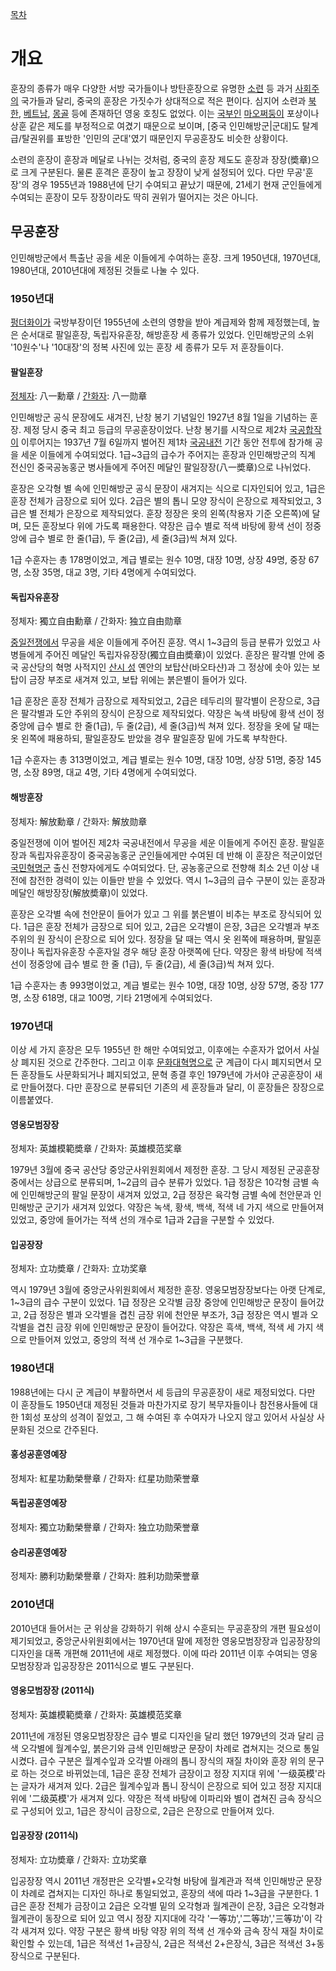 [[목차]]

= 개요 =
훈장의 종류가 매우 다양한 서방 국가들이나 방탄훈장으로 유명한 [[소련]] 등 과거 [[사회주의]] 국가들과 달리, 중국의 훈장은 가짓수가 상대적으로 적은 편이다. 심지어 소련과 [[북한]], [[베트남]], [[몽골]] 등에 존재하던 영웅 호칭도 없었다. 이는 [[국부]]인 [[마오쩌둥]]이 포상이나 상훈 같은 제도를 부정적으로 여겼기 때문으로 보이며, [중국 인민해방군|군대]도 탈계급/탈권위를 표방한 '인민의 군대'였기 때문인지 무공훈장도 비슷한 상황이다.

소련의 훈장이 훈장과 메달로 나뉘는 것처럼, 중국의 훈장 제도도 훈장과 장장(奬章)으로 크게 구분된다. 물론 훈격은 훈장이 높고 장장이 낮게 설정되어 있다. 다만 무공'훈장'의 경우 1955년과 1988년에 단기 수여되고 끝났기 때문에, 21세기 현재 군인들에게 수여되는 훈장이 모두 장장이라도 딱히 권위가 떨어지는 것은 아니다.

== 무공훈장 ==
인민해방군에서 특출난 공을 세운 이들에게 수여하는 훈장. 크게 1950년대, 1970년대, 1980년대, 2010년대에 제정된 것들로 나눌 수 있다.

=== 1950년대 ===
[[펑더화이]]가 국방부장이던 1955년에 소련의 영향을 받아 계급제와 함께 제정했는데, 높은 순서대로 팔일훈장, 독립자유훈장, 해방훈장 세 종류가 있었다. 인민해방군의 소위 '10원수'나 '10대장'의 정복 사진에 있는 훈장 세 종류가 모두 저 훈장들이다.

==== 팔일훈장 ====
[[정체자]]: 八一勳章 / [[간화자]]: 八一勋章

인민해방군 공식 문장에도 새겨진, 난창 봉기 기념일인 1927년 8월 1일을 기념하는 훈장. 제정 당시 중국 최고 등급의 무공훈장이었다. 난창 봉기를 시작으로 제2차 [[국공합작]]이 이루어지는 1937년 7월 6일까지 벌어진 제1차 [[국공내전]] 기간 동안 전투에 참가해 공을 세운 이들에게 수여되었다. 1급~3급의 급수가 주어지는 훈장과 인민해방군의 직계 전신인 중국공농홍군 병사들에게 주어진 메달인 팔일장장(八一奬章)으로 나뉘었다.

훈장은 오각형 별 속에 인민해방군 공식 문장이 새겨지는 식으로 디자인되어 있고, 1급은 훈장 전체가 금장으로 되어 있다. 2급은 별의 톱니 모양 장식이 은장으로 제작되었고, 3급은 별 전체가 은장으로 제작되었다. 훈장 정장은 옷의 왼쪽(착용자 기준 오른쪽)에 달며, 모든 훈장보다 위에 가도록 패용한다. 약장은 급수 별로 적색 바탕에 황색 선이 정중앙에 급수 별로 한 줄(1급), 두 줄(2급), 세 줄(3급)씩 쳐져 있다.

1급 수훈자는 총 178명이었고, 계급 별로는 원수 10명, 대장 10명, 상장 49명, 중장 67명, 소장 35명, 대교 3명, 기타 4명에게 수여되었다.

==== 독립자유훈장 ====
정체자: 獨立自由勳章 / 간화자: 独立自由勋章

[[중일전쟁]]에서 무공을 세운 이들에게 주어진 훈장. 역시 1~3급의 등급 분류가 있었고 사병들에게 주어진 메달인 독립자유장장(獨立自由奬章)이 있었다. 훈장은 팔각별 안에 중국 공산당의 혁명 사적지인 [[산시 성]] 옌안의 보탑산(바오타샨)과 그 정상에 솟아 있는 보탑이 금장 부조로 새겨져 있고, 보탑 위에는 붉은별이 들어가 있다.

1급 훈장은 훈장 전체가 금장으로 제작되었고, 2급은 테두리의 팔각별이 은장으로, 3급은 팔각별과 도안 주위의 장식이 은장으로 제작되었다. 약장은 녹색 바탕에 황색 선이 정중앙에 급수 별로 한 줄(1급), 두 줄(2급), 세 줄(3급)씩 쳐져 있다. 정장을 옷에 달 때는 옷 왼쪽에 패용하되, 팔일훈장도 받았을 경우 팔일훈장 밑에 가도록 부착한다.

1급 수훈자는 총 313명이었고, 계급 별로는 원수 10명, 대장 10명, 상장 51명, 중장 145명, 소장 89명, 대교 4명, 기타 4명에게 수여되었다.

==== 해방훈장 ====
정체자: 解放勳章 / 간화자: 解放勋章

중일전쟁에 이어 벌어진 제2차 국공내전에서 무공을 세운 이들에게 주어진 훈장. 팔일훈장과 독립자유훈장이 중국공농홍군 군인들에게만 수여된 데 반해 이 훈장은 적군이었던 [[국민혁명군]] 출신 전향자에게도 수여되었다. 단, 공농홍군으로 전향해 최소 2년 이상 내전에 참전한 경력이 있는 이들만 받을 수 있었다. 역시 1~3급의 급수 구분이 있는 훈장과 메달인 해방장장(解放奬章)이 있었다.

훈장은 오각별 속에 천안문이 들어가 있고 그 위를 붉은별이 비추는 부조로 장식되어 있다. 1급은 훈장 전체가 금장으로 되어 있고, 2급은 오각별이 은장, 3급은 오각별과 부조 주위의 원 장식이 은장으로 되어 있다. 정장을 달 때는 역시 옷 왼쪽에 패용하며, 팔일훈장이나 독립자유훈장 수훈자일 경우 해당 훈장 아랫쪽에 단다. 약장은 황색 바탕에 적색 선이 정중앙에 급수 별로 한 줄 (1급), 두 줄(2급), 세 줄(3급)씩 쳐져 있다.

1급 수훈자는 총 993명이었고, 계급 별로는 원수 10명, 대장 10명, 상장 57명, 중장 177명, 소장 618명, 대교 100명, 기타 21명에게 수여되었다.

=== 1970년대 ===
이상 세 가지 훈장은 모두 1955년 한 해만 수여되었고, 이후에는 수훈자가 없어서 사실상 폐지된 것으로 간주한다. 그리고 이후 [[문화대혁명]]으로 군 계급이 다시 폐지되면서 모든 훈장들도 사문화되거나 폐지되었고, 문혁 종결 후인 1979년에 가서야 군공훈장이 새로 만들어졌다. 다만 훈장으로 분류되던 기존의 세 훈장들과 달리, 이 훈장들은 장장으로 이름붙였다.

==== 영웅모범장장 ====
정체자: 英雄模範奬章 / 간화자: 英雄模范奖章

1979년 3월에 중국 공산당 중앙군사위원회에서 제정한 훈장. 그 당시 제정된 군공훈장 중에서는 상급으로 분류되며, 1~2급의 급수 분류가 있었다. 1급 정장은 10각형 금별 속에 인민해방군의 팔일 문장이 새겨져 있었고, 2급 정장은 육각형 금별 속에 천안문과 인민해방군 군기가 새겨져 있었다. 약장은 녹색, 황색, 백색, 적색 네 가지 색으로 만들어져 있었고, 중앙에 들어가는 적색 선의 개수로 1급과 2급을 구분할 수 있었다.

==== 입공장장 ====
정체자: 立功奬章 / 간화자: 立功奖章

역시 1979년 3월에 중앙군사위원회에서 제정한 훈장. 영웅모범장장보다는 아랫 단계로, 1~3급의 급수 구분이 있었다. 1급 정장은 오각별 금장 중앙에 인민해방군 문장이 들어갔고, 2급 정장은 별과 오각별을 겹친 금장 위에 천안문 부조가, 3급 정장은 역시 별과 오각별을 겹친 금장 위에 인민해방군 문장이 들어갔다. 약장은 흑색, 백색, 적색 세 가지 색으로 만들어져 있었고, 중앙의 적색 선 개수로 1~3급을 구분했다.

=== 1980년대 ===
1988년에는 다시 군 계급이 부활하면서 세 등급의 무공훈장이 새로 제정되었다. 다만 이 훈장들도 1950년대 제정된 것들과 마찬가지로 장기 복무자들이나 참전용사들에 대한 1회성 포상의 성격이 짙었고, 그 해 수여된 후 수여자가 나오지 않고 있어서 사실상 사문화된 것으로 간주된다.

==== 홍성공훈영예장 ====
정체자: 紅星功勳榮譽章 / 간화자: 红星功勋荣誉章

==== 독립공훈영예장 ====
정체자: 獨立功勳榮譽章 / 간화자: 独立功勋荣誉章

==== 승리공훈영예장 ====
정체자: 勝利功勳榮譽章 / 간화자: 胜利功勋荣誉章

=== 2010년대 ===
2010년대 들어서는 군 위상을 강화하기 위해 상시 수훈되는 무공훈장의 개편 필요성이 제기되었고, 중앙군사위원회에서는 1970년대 말에 제정한 영웅모범장장과 입공장장의 디자인을 대폭 개편해 2011년에 새로 제정했다. 이에 따라 2011년 이후 수여되는 영웅모범장장과 입공장장은 2011식으로 별도 구분된다.

==== 영웅모범장장 (2011식) ====
정체자: 英雄模範奬章 / 간화자: 英雄模范奖章

2011년에 개정된 영웅모범장장은 급수 별로 디자인을 달리 했던 1979년의 것과 달리 금색 오각별에 월계수잎, 붉은기와 금색 인민해방군 문장이 차례로 겹쳐지는 것으로 통일시켰다. 급수 구분은 월계수잎과 오각별 아래의 톱니 장식의 재질 차이와 훈장 위의 문구로 하는 것으로 바뀌었는데, 1급은 훈장 전체가 금장이고 정장 지지대 위에 '一级英模'라는 글자가 새겨져 있다. 2급은 월계수잎과 톱니 장식이 은장으로 되어 있고 정장 지지대 위에 '二级英模'가 새겨져 있다. 약장은 적색 바탕에 이파리와 별이 겹쳐진 금속 장식으로 구성되어 있고, 1급은 장식이 금장으로, 2급은 은장으로 만들어져 있다.

==== 입공장장 (2011식) ====
정체자: 立功奬章 / 간화자: 立功奖章

입공장장 역시 2011년 개정판은 오각별+오각형 바탕에 월계관과 적색 인민해방군 문장이 차례로 겹쳐지는 디자인 하나로 통일되었고, 훈장의 색에 따라 1~3급을 구분한다. 1급은 훈장 전체가 금장이고 2급은 오각별 밑의 오각형과 월계관이 은장, 3급은 오각형과 월계관이 동장으로 되어 있고 역시 정장 지지대에 각각 '一等功','二等功','三等功'이 각각 새겨져 있다. 약장 구분은 황색 바탕 약장 위의 적색 선 개수와 금속 장식 재질 차이로 확인할 수 있는데, 1급은 적색선 1+금장식, 2급은 적색선 2+은장식, 3급은 적색선 3+동장식으로 구분된다.
